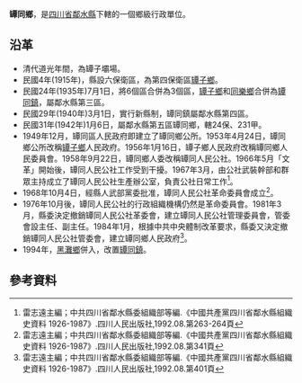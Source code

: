 '''罈同鄉'''，是[[四川省|四川省]][[鄰水縣|鄰水縣]]下轄的一個鄉級行政單位。

== 沿革==
* 清代道光年間，為罈子壩場。
* 民國4年(1915年)，縣設六保衛區，為第四保衛區[[罈子鄉|罈子鄉]]。
* 民國24年(1935年)7月1日，將6個區合併為3個區，[[罈子鄉|罈子鄉]]和[[同樂鄉_(鄰水縣)|同樂鄉]]合併為[[罈同鎮|罈同鎮]]，屬鄰水縣第三區。
* 民國29年(1940年)3月1日，實行新縣制，罈同鎮屬鄰水縣第四區。
* 民國31年(1942年)1月6日，屬鄰水縣第五區罈同鄉，轄24保、231甲。
* 1949年12月，罈同區人民政府即建立了罈同鄉公所。1953年4月24日，罈同鄉公所改稱[[罈子鄉|罈子鄉]]人民政府。1956年1月16日，罈子鄉人民政府改稱罈同鄉人民委員會。1958年9月22日，罈同鄉人委改稱罈同人民公社。1966年5月「文革」開始後，罈同人民公社工作受到干擾。1967年3月，由公社武裝幹部和群眾主持成立了罈同人民公社生產辦公室，負責公社日常工作<ref>雷志遠主編；中共四川省鄰水縣委組織部等編.《中國共產黨四川省鄰水縣組織史資料 1926-1987》.四川人民出版社,1992.08.第263-264頁</ref>。
* 1968年10月4日，經縣人武部黨委批准，罈同人民公社革命委員會成立<ref>雷志遠主編；中共四川省鄰水縣委組織部等編.《中國共產黨四川省鄰水縣組織史資料 1926-1987》.四川人民出版社,1992.08.第341頁</ref>。
* 1976年10月後，罈同人民公社的行政組織機構仍然是革命委員會。1981年3月，縣委決定撤銷罈同人民公社革委會，建立罈同人民公社管理委員會，管委會設主任、副主任。1984年1月，根據中共中央體制改革要求，縣委又決定撤銷罈同人民公社管委會，建立罈同鄉人民政府<ref>雷志遠主編；中共四川省鄰水縣委組織部等編.《中國共產黨四川省鄰水縣組織史資料 1926-1987》.四川人民出版社,1992.08.第401頁</ref>。
* 1994年，[[黑灘鄉|黑灘鄉]]併入，改置[[罈同鎮|罈同鎮]]。

== 參考資料 ==
{{reflist}}
{{行政區劃小作品}}
{{鄰水縣行政區劃（民國31年1月6日至民國38年12月21日）}}
{{鄰水縣行政區劃（1949年12月21日至1950年2月）}}
{{鄰水縣行政區劃（1950年2月至1951年6月9日）}}
{{鄰水縣行政區劃（1951年6月9日至1952年7月17日）}}
{{鄰水縣行政區劃（1952年7月17日至1953年4月24日）}}
{{鄰水縣行政區劃（1956年1月24日至1963年5月25日）}}
{{鄰水縣行政區劃（1963年5月25日至1993年12月31日）}}
{{鄰水縣行政區劃}}